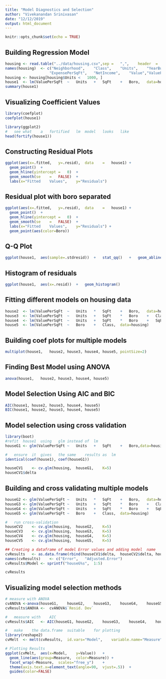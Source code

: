```yaml
---
title: "Model Diagnostics and Selection"
author: "Vivekanandan Srinivasan"
date: "12/12/2019"
output: html_document
---
```


```r
knitr::opts_chunk$set(echo = TRUE)
```

## Building Regression Model

```r
housing	<- read.table("../data/housing.csv",sep	=	",",	header	=	TRUE,stringsAsFactors	=	FALSE)
names(housing)	<- c("Neighborhood",	"Class",	"Units",	"YearBuilt","SqFt",	"Income",	"IncomePerSqFt",	"Expense",
                    "ExpensePerSqFt",	"NetIncome",	"Value","ValuePerSqFt",	"Boro")
housing <- housing[housing$Units <   1000, ]
house1	<- lm(ValuePerSqFt	~	Units	+	SqFt	+	Boro,	data=housing)
summary(house1)

```

## Visualizing Coefficient Values

```r
library(coefplot)
coefplot(house1)
```



```r
library(ggplot2)
#	see	what	a	fortified	lm	model	looks	like
head(fortify(house1))
```


## Constructing Residual Plots

```r
ggplot(aes(x=.fitted,	y=.resid),	data	=	house1)	+
  geom_point()	+
  geom_hline(yintercept	=	0)	+
  geom_smooth(se	=	FALSE)	+
  labs(x="Fitted	Values",	y="Residuals")
```

## Residual plot with boro separated

```r
ggplot(aes(x=.fitted,	y=.resid),	data	=	house1)	+
  geom_point()	+
  geom_hline(yintercept	=	0)	+
  geom_smooth(se	=	FALSE)	+
  labs(x="Fitted	Values",	y="Residuals") +
  geom_point(aes(color=Boro))
```

## Q-Q Plot

```r
ggplot(house1,	aes(sample=.stdresid))	+	stat_qq()	+	geom_abline()
```


## Histogram of residuals

```r
ggplot(house1,	aes(x=.resid))	+	geom_histogram()
```

## Fitting different models on housing data

```r
house2	<- lm(ValuePerSqFt	~	Units	*	SqFt	+	Boro,	data=housing)
house3	<- lm(ValuePerSqFt	~	Units	+	SqFt	*	Boro	+	Class,data=housing)
house4	<- lm(ValuePerSqFt	~	Units	+	SqFt	*	Boro	+	SqFt*Class,data=housing)
house5	<- lm(ValuePerSqFt	~	Boro	+	Class,	data=housing)
```

##  Building coef plots for multiple models

```r
multiplot(house1,	house2,	house3,	house4,	house5,	pointSize=2)
```

## Finding Best Model using ANOVA

```r
anova(house1,	house2,	house3,	house4,	house5)

```

## Model Selection Using AIC and BIC

```r
AIC(house1, house2, house3, house4, house5)
BIC(house1, house2, house3, house4, house5)
```


## Model selection using cross validation

```r
library(boot)
#refit	house1	using	glm	instead	of	lm
houseG1	<- glm(ValuePerSqFt	~	Units	+	SqFt	+	Boro,data=housing,	family=gaussian(link="identity"))

#	ensure	it	gives	the	same	results	as	lm
identical(coef(house1),	coef(houseG1))
```

```r
houseCV1	<- cv.glm(housing,	houseG1,	K=5)
houseCV1$delta


```

## Building and cross validating multiple models

```r
houseG2	<- glm(ValuePerSqFt	~	Units	*	SqFt	+	Boro,	data=housing)
houseG3	<- glm(ValuePerSqFt	~	Units	+	SqFt	*	Boro	+	Class,data=housing)
houseG4	<- glm(ValuePerSqFt	~	Units	+	SqFt	*	Boro	+	SqFt*Class,data=housing)
houseG5	<- glm(ValuePerSqFt	~	Boro	+	Class,	data=housing)

#	run	cross-validation
houseCV2	<- cv.glm(housing,	houseG2,	K=5)
houseCV3	<- cv.glm(housing,	houseG3,	K=5)
houseCV4	<- cv.glm(housing,	houseG4,	K=5)
houseCV5	<- cv.glm(housing,	houseG5,	K=5)

## Creating a dataframe of model Error values and adding model	name
cvResults	<- as.data.frame(rbind(houseCV1$delta,	houseCV2$delta,	houseCV3$delta,	houseCV4$delta,houseCV5$delta))
names(cvResults)	<- c("Error",	"Adjusted.Error")
cvResults$Model	<- sprintf("houseG%s",	1:5)

cvResults
```


## Visualizing model selection methods

```r
# measure with ANOVA
cvANOVA	<-anova(houseG1,	houseG2,	houseG3,	houseG4,	houseG5)
cvResults$ANOVA	<-	cvANOVA$`Resid. Dev`

#	measure	with	AIC
cvResults$AIC	<- AIC(houseG1,	houseG2,	houseG3,	houseG4,	houseG5)$AIC

#	make	the	data.frame	suitable	for	plotting
library(reshape2)
cvMelt	<- melt(cvResults,	id.vars="Model",	variable.name="Measure",value.name="Value")

# Plotting Results
ggplot(cvMelt,	aes(x=Model,	y=Value))	+
  geom_line(aes(group=Measure,	color=Measure))	+
  facet_wrap(~Measure,	scales="free_y")	+
  theme(axis.text.x=element_text(angle=90,	vjust=.5))	+
  guides(color=FALSE)

```


